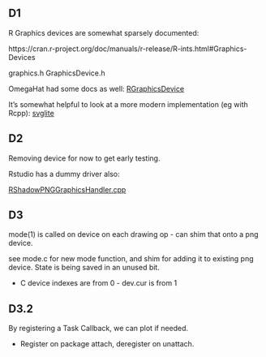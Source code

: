 <!--
%\VignetteEngine{knitr::knitr}
%\VignetteIndexEntry{Dev Notes}
-->

## D1

R Graphics devices are somewhat sparsely documented:

https://cran.r-project.org/doc/manuals/r-release/R-ints.html#Graphics-Devices

graphics.h
GraphicsDevice.h


OmegaHat had some docs as well:
[RGraphicsDevice](http://www.omegahat.net/RGraphicsDevice/overview.html)


It's somewhat helpful to look at a more modern implementation (eg with Rcpp):
[svglite](https://github.com/r-lib/svglite/blob/master/src/devSVG.cpp)

## D2

Removing device for now to get early testing.

Rstudio has a dummy driver also:

[RShadowPNGGraphicsHandler.cpp](https://github.com/rstudio/rstudio/blob/master/src/cpp/r/session/graphics/RShadowPngGraphicsHandler.cpp)

## D3

mode(1) is called on device on each drawing op - can shim that onto a png device.

see mode.c for new mode function, and shim for adding it to existing png device.  State is being saved in an unused bit.

* C device indexes are from 0 - dev.cur is from 1

## D3.2

By registering a Task Callback, we can plot if needed. 

* Register on package attach, deregister on unattach. 


